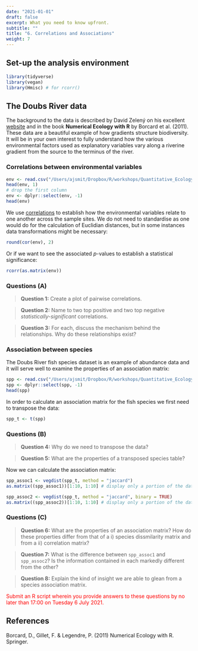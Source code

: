 ```yaml
---
date: "2021-01-01"
draft: false
excerpt: What you need to know upfront.
subtitle: ""
title: "6. Correlations and Associations"
weight: 7
---
```


<!--- # Topic 6: Correlations and associations --->

## Set-up the analysis environment

```r
library(tidyverse)
library(vegan)
library(Hmisc) # for rcorr()
```

## The Doubs River data

The background to the data is described by David Zelený on his excellent [website](https://www.davidzeleny.net/anadat-r/doku.php/en:data:doubs) and in the book **Numerical Ecology with R** by Borcard et al. (2011). These data are a beautiful example of how gradients structure biodiversity. It will be in your own interest to fully understand how the various environmental factors used as explanatory variables vary along a riverine gradient from the source to the terminus of the river.

### Correlations between environmental variables

```r
env <- read.csv("/Users/ajsmit/Dropbox/R/workshops/Quantitative_Ecology/Num_Ecol_R_book_ed1/DoubsEnv.csv")
head(env, 1)
# drop the first column
env <- dplyr::select(env, -1)
head(env)
```

We use [correlations](https://ajsmit.github.io/Basic_stats/correlations.html) to establish how the environmental variables relate to one another across the sample sites. We do not need to standardise as one would do for the calculation of Euclidian distances, but in some instances data transformations might be necessary:

```r
round(cor(env), 2)
```

Or if we want to see the associated *p*-values to establish a statistical significance:

```r
rcorr(as.matrix(env))
```

### Questions (A)

> **Question 1:** Create a plot of pairwise correlations.

> **Question 2:** Name to two top positive and two top negative *statistically-significant* correlations.

> **Question 3:** For each, discuss the mechanism behind the relationships. Why do these relationships exist?

### Association between species

The Doubs River fish species dataset is an example of abundance data and it will serve well to examine the properties of an association matrix:

```r
spp <- read.csv("/Users/ajsmit/Dropbox/R/workshops/Quantitative_Ecology/Num_Ecol_R_book_ed1/DoubsSpe.csv")
spp <- dplyr::select(spp, -1)
head(spp)
```

In order to calculate an association matrix for the fish species we first need to transpose the data:

```r
spp_t <- t(spp)
```

### Questions (B)

> **Question 4:** Why do we need to transpose the data?

> **Question 5:** What are the properties of a transposed species table?

Now we can calculate the association matrix:

```r
spp_assoc1 <- vegdist(spp_t, method = "jaccard")
as.matrix((spp_assoc1))[1:10, 1:10] # display only a portion of the data
```

```r
spp_assoc2 <- vegdist(spp_t, method = "jaccard", binary = TRUE)
as.matrix((spp_assoc2))[1:10, 1:10] # display only a portion of the data
```

### Questions (C)

> **Question 6:** What are the properties of an association matrix? How do these properties differ from that of a i) species dissmilarity matrix and from a ii) correlation matrix?

> **Question 7:** What is the difference between `spp_assoc1` and `spp_assoc2`? Is the information contained in each markedly different from the other?

> **Question 8:** Explain the kind of insight we are able to glean from a species association matrix.

[Submit an R script wherein you provide answers to these questions by no later than 17:00 on Tuesday 6 July 2021.]{style="color:red"}

## References

Borcard, D., Gillet, F. & Legendre, P. (2011) Numerical Ecology with R. Springer.
